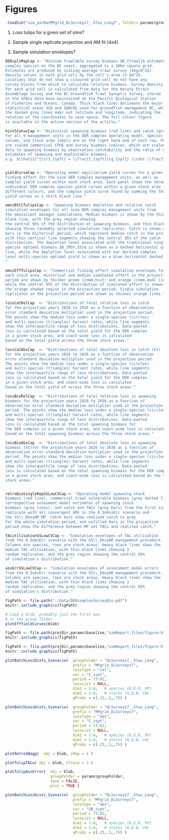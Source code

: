 \clearpage
# Figures

```r
.loadSim("sim_parBatMPgrid_DLSurveys7_.5Tau_Long2", folder= params$groupFolder)


```

1. Loss tulips for a given set of sims?

4. Sample single replicate projection and AM fit (4x4)

5. Sample simulation envelopes?



```r

DERcplxMapCap <- "Mininum trawlable survey biomass $B_{trawl}$ estimates for DER 
complex species on the BC coast, aggregated to a 10km square grid.
Estimates are produced by scaling average trawl survey ($kg/m^2$) 
density values in each grid cell by the cell's area in $m^2$. 
Locations that do not show a coloured grid cell do not have any 
survey blocks from which to calculate relative biomass. Survey density 
for each grid cell is calculated from data for the Hecate Strait 
Assemblage Survey and the BC Groundfish Trawl Synoptic Survey, stored 
in the GFBio data base maintained at the Pacific Biological Station 
of Fisheries and Oceans, Canada. Thick black lines delineate the major 
statistical areas 3CD and 5ABCDE used for groundfish management BC, while
the dashed grey lines makr out latitude and longitude, indicating the
rotation of the coordinates to save space. The full colour figure 
is available in the online version of the article."

histStatusCap <- "Historical spawning biomass (red line) and catch (grey bars)
for all 9 management units in the DER complex operating model. Species labels are at the top of each
column, and stock area labels are on the right hand end of each row. Points
are scaled commercial CPUE and survey biomass indices, which are scaled from
data to spawning biomass by observation catchability and the ratio of model
estimates of spawning and exploitable biomass, 
e.g. $\\hat{I}^{(s)}_{spft} = \\frac{I_{spft}}{q_{spf}} \\cdot \\frac{\\hat{B}_{spt}}{\\hat{B}_{spft}}$."


yieldCurveCap <- "Operating model equilibrium yield curves for a given
fishing effort for the nine DER complex management units, as well as 
complex yield curves within each stock area. Each panel shows the three
individual DER complex species yield curves within a given stock area in
different colours, and the complex yield curve found by summing the three
yield curves as a thick black line."

omniBtCtTulipsCap <- "Spawning biomass depletion and relative catch 
simulation envelopes for all nine DER complex management units from 
the omniscient manager simulations. Median biomass is shown by the thick 
black line, with the grey region showing 
the central 95% of the distribution of spawning biomass, and thin black lines 
showing three randomly selected simulation replicates. Catch is shown as grey 
bars in the historical period, which represent median catch in the projection, 
with thin vertical line segments showing the central 95% of the catch 
distribution. The depletion level associated with the traditional single 
species optimal biomass $B_{MSY,SS}$ is shown as a dashed horizontal green 
line, while the depletion level associated with our derived complex 
level multi-species optimal yield is shown as a blue horizontal dashed line.
"

omniEffTulipsCap <- "Commercial fishing effort simulation envelopes for 
each stock area. Historical and median simulated effort in the projection 
period are shown by thicker green (comm.hist) and orange (comm.mod) lines, 
while the central 95% of the distribution of simulated effort is shown as 
the orange shaded region in the projection period. Single simulation 
replicates in the projection period are shown as thinner orange lines."

lossCatRelCap  <- "Distributions of total relative loss in catch 
for the projection years 2026 to 2036 as a function of observation 
error standard deviation multiplier used in the projection period.
The points show the median loss under a single-species (circles) 
and multi-species (triangles) harvest rates, while line segments 
show the interquartile range of loss distributions. Data-pooled
loss is calculated based on the total yield for the DER complex
in a given stock area, and coast-wide loss is calculated 
based on the total yield across the three stock areas."

lossCatAbsCap  <- "Distributions of total absolute loss in catch (kt)
for the projection years 2026 to 2036 as a function of observation 
error standard deviation multiplier used in the projection period. 
The points show the median loss under a single-species (circles) 
and multi-species (triangles) harvest rates, while line segments 
show the interquartile range of loss distributions. Data-pooled
loss is calculated based on the total yield for the DER complex
in a given stock area, and coast-wide loss is calculated 
based on the total yield of across the three stock areas."

lossBioRelCap  <- "Distributions of total relative loss in spawning
biomass for the projection years 2026 to 2036 as a function of 
observation error standard deviation multiplier used in the projection 
period. The points show the median loss under a single-species (circles) 
and multi-species (triangles) harvest rates, while line segments 
show the interquartile range of loss distributions. Data-pooled
loss is calculated based on the total spawning biomass for 
the DER complex in a given stock area, and coast-wide loss is calculated 
based on the total spawning biomass across the three stock areas."

lossBioAbsCap  <- "Distributions of total absolute loss in spawning
biomass (kt)for the projection years 2026 to 2036 as a function of 
observation error standard deviation multiplier used in the projection 
period. The points show the median loss under a single-species (circles) 
and multi-species (triangles) harvest rates, while line segments 
show the interquartile range of loss distributions. Data-pooled
loss is calculated based on the total spawning biomass for the DER complex
in a given stock area, and coast-wide loss is calculated based on the total spawning biomass of a given species across the three
stock areas."


retroBioSingleRepSSLowCVCap <- "Operating model spawning stock
biomass (red line), commercial trawl vulnerable biomass (grey dotted line), 
retrospective assesment model estimates of spawning stock 
biomass (grey lines), and catch and TACs (grey bars) from the first simulation 
replicate with all convergent AMs in the 0.5obssErr scenario and
the SS\\_EmsyHR MP. Catch bars show realised catch in grey 
for the whole simulation period, and unfilled bars in the projection
period show the difference between MP set TACs and realised catch."

TACutilisationSSLowCVCap <- "Simulation envelopes of TAC utilisation
from the 0.5obsErr scenario with the SS\\_EmsyHR management procedure.
Columns are species, rows are stock areas. Heavy black lines show the 
median TAC utilisation, with thin black lines showing 3 
random replicates, and the grey region showing the central 95% 
of simulation's distribution."

assErrSSLowCVCap <- "Simulation envelopes of assessment model errors
from the 0.5obsErr scenario with the SS\\_EmsyHR management procedure.
Columns are species, rows are stock areas. Heavy black lines show the 
median TAC utilisation, with thin black lines showing 3 
random replicates, and the grey region showing the central 95% 
of simulation's distribution."

```

```r
figPath <- file.path("./data/DERcomplexSurveyBio.pdf")
knitr::include_graphics(figPath)
```

\blandscape{}

<!-- ```{r histStatus, echo = FALSE, warning = FALSE, fig.cap = histStatusCap }
figPath <- file.path(histPath,"plots/plotSBspt.png")
knitr::include_graphics(figPath)
``` -->

\clearpage

```r
# Load a blob, probably just the first one
# in the group folder
plotEffYieldCurves(blob)

```

\clearpage


```r
figPath <- file.path(projDir,params$baseline,"simReport_files/figure-html/plotTulipBtCt-1.png")
knitr::include_graphics(figPath)
```


\clearpage

```r
figPath <- file.path(projDir,params$baseline,"simReport_files/figure-html/plotTulipEffort-1.png")
knitr::include_graphics(figPath)
```

\clearpage



```r
plotBatchLossDists_Scenario(  groupFolder = "DLSurveys7_.5tau_Long",
                              prefix = "MPgrid_DLSurveys7",
                              lossType = "rel",
                              var = "C_ispt",
                              period = 73:82,
                              lossList = NULL,
                              dim1 = 1:4,   # species (D,E,R, DP)
                              dim2 = 1:4,   # stocks (H,Q,W, CW)
                              qProbs = c(.25,.5,.75) )

```

\clearpage

```r
plotBatchLossDists_Scenario(  groupFolder = "DLSurveys7_.5tau_Long",
                              prefix = "MPgrid_DLSurveys7",
                              lossType = "abs",
                              var = "C_ispt",
                              period = 73:82,
                              lossList = NULL,
                              dim1 = 1:4,   # species (D,E,R, DP)
                              dim2 = 1:4,   # stocks (H,Q,W, CW)
                              qProbs = c(.25,.5,.75) )

```

\clearpage

```r
plotRetroSBagg(  obj = blob, iRep = 1 )

```

\clearpage

```r
plotTulipTACu( obj = blob, nTrace = 3 )
```

\clearpage
```r
plotTulipAssError(  obj = blob,
                    groupFolder = params$groupFolder,
                    save = FALSE,
                    proj = TRUE )
```


<!-- ```{r batchLoss-relSB, echo = FALSE, warning = FALSE, fig.cap = lossBioRelCap, fig.width = 9, out.width = "9in" }
plotBatchLossDists_CV(  groupFolder = "diffCV_fixedF_longGrid",
                        prefix = "sim_parBatfixedF",
                        lossType = "rel",
                        var = "SB_ispt",
                        period = 73:82,
                        lossList = NULL,
                        dim1 = 1:4,   # species (D,E,R, DP)
                        dim2 = 1:4,   # stocks (H,Q,W, CW)
                        qProbs = c(.25,.5,.75) )

```
 -->
\clearpage

```r
plotBatchLossDists_Scenario(  groupFolder = "DLSurveys7_.5tau_Long",
                              prefix = "MPgrid_DLSurveys7",
                              lossType = "abs",
                              var = "SB_ispt",
                              period = 73:82,
                              lossList = NULL,
                              dim1 = 1:4,   # species (D,E,R, DP)
                              dim2 = 1:4,   # stocks (H,Q,W, CW)
                              qProbs = c(.25,.5,.75) )

```

\elandscape{}

